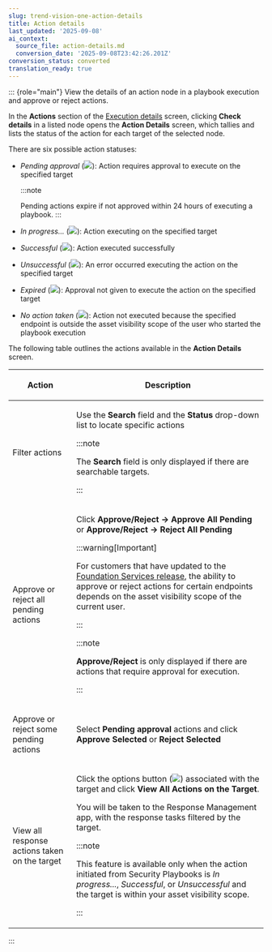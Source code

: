 ```yaml
---
slug: trend-vision-one-action-details
title: Action details
last_updated: '2025-09-08'
ai_context:
  source_file: action-details.md
  conversion_date: '2025-09-08T23:42:26.201Z'
conversion_status: converted
translation_ready: true
---
```


::: {role="main"}
View the details of an action node in a playbook execution and approve or reject actions.

In the **Actions** section of the [Execution details](execution-details.mdx) screen, clicking **Check details** in a listed node opens the **Action Details** screen, which tallies and lists the status of the action for each target of the selected node.

There are six possible action statuses:

- *Pending approval* (![](/images/pending_approval=7ad48a47-cb38-4fff-9dee-cceb77d9c5c1.webp)): Action requires approval to execute on the specified target

  :::note

  Pending actions expire if not approved within 24 hours of executing a playbook.
  :::

- *In progress...* (![](/images/in_progress=51020eba-8ed4-4fca-9bdd-73158770bb4d.webp)): Action executing on the specified target

- *Successful* (![](/images/successful=9cb8192f-f627-4fa2-b6dc-f77c09ac5d18.webp)): Action executed successfully

- *Unsuccessful* (![](/images/unsuccessful=78851f4e-24ea-4fde-bbe4-370e3d55f811.webp)): An error occurred executing the action on the specified target

- *Expired* (![](/images/expired=83F80B9E-6F02-4C2B-8E6C-6A69E8C78A93.webp)): Approval not given to execute the action on the specified target

- *No action taken* (![](/images/no_action_taken=AD5719B0-ABF6-4759-8A6B-510DFAF4B908.webp)): Action not executed because the specified endpoint is outside the asset visibility scope of the user who started the playbook execution

The following table outlines the actions available in the **Action Details** screen.

<table>
<colgroup>
<col style="width: 25%" />
<col style="width: 75%" />
</colgroup>
<thead>
<tr>
<th><p>Action</p></th>
<th><p>Description</p></th>
</tr>
</thead>
<tbody>
<tr>
<td><p>Filter actions</p></td>
<td><p>Use the <strong>Search</strong> field and the <strong>Status</strong> drop-down list to locate specific actions</p>


:::note

<p>The <strong>Search</strong> field is only displayed if there are searchable targets.</p>


:::

</td>
</tr>
<tr>
<td><p>Approve or reject all pending actions</p></td>
<td><p>Click <strong>Approve/Reject → Approve All Pending</strong> or <strong>Approve/Reject → Reject All Pending</strong></p>


:::warning[Important]

<p>For customers that have updated to the <a href="trend-vision-one-update-foundation-services-release">Foundation Services release</a>, the ability to approve or reject actions for certain endpoints depends on the asset visibility scope of the current user.</p>


:::




:::note

<p><strong>Approve/Reject</strong> is only displayed if there are actions that require approval for execution.</p>


:::

</td>
</tr>
<tr>
<td><p>Approve or reject some pending actions</p></td>
<td><p>Select <strong>Pending approval</strong> actions and click <strong>Approve Selected</strong> or <strong>Reject Selected</strong></p></td>
</tr>
<tr>
<td><p>View all response actions taken on the target</p></td>
<td><p>Click the options button (<img src="./images/options_btn=068b1512-4150-419b-9cba-6569fc5fd92c.webp" />) associated with the target and click <strong>View All Actions on the Target</strong>.</p>
<p>You will be taken to the Response Management app, with the response tasks filtered by the target.</p>


:::note

<p>This feature is available only when the action initiated from Security Playbooks is <em>In progress...</em>, <em>Successful</em>, or <em>Unsuccessful</em> and the target is within your asset visibility scope.</p>


:::

</td>
</tr>
</tbody>
</table>
:::
